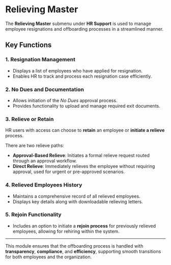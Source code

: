 # Relieving Master

The **Relieving Master** submenu under **HR Support** is used to manage employee resignations and offboarding processes in a streamlined manner.

## Key Functions

### 1. Resignation Management
- Displays a list of employees who have applied for resignation.
- Enables HR to track and process each resignation case efficiently.

### 2. No Dues and Documentation
- Allows initiation of the _No Dues_ approval process.
- Provides functionality to upload and manage required exit documents.

### 3. Relieve or Retain
HR users with access can choose to **retain** an employee or **initiate a relieve** process.

There are two relieve paths:
- **Approval-Based Relieve**: Initiates a formal relieve request routed through an approval workflow.
- **Direct Relieve**: Immediately relieves the employee without requiring approval, used for urgent or pre-approved scenarios.

### 4. Relieved Employees History
- Maintains a comprehensive record of all relieved employees.
- Displays key details along with downloadable relieving letters.

### 5. Rejoin Functionality
- Includes an option to initiate a **rejoin process** for previously relieved employees, allowing for rehiring within the system.

---

This module ensures that the offboarding process is handled with **transparency**, **compliance**, and **efficiency**, supporting smooth transitions for both employees and the organization.
